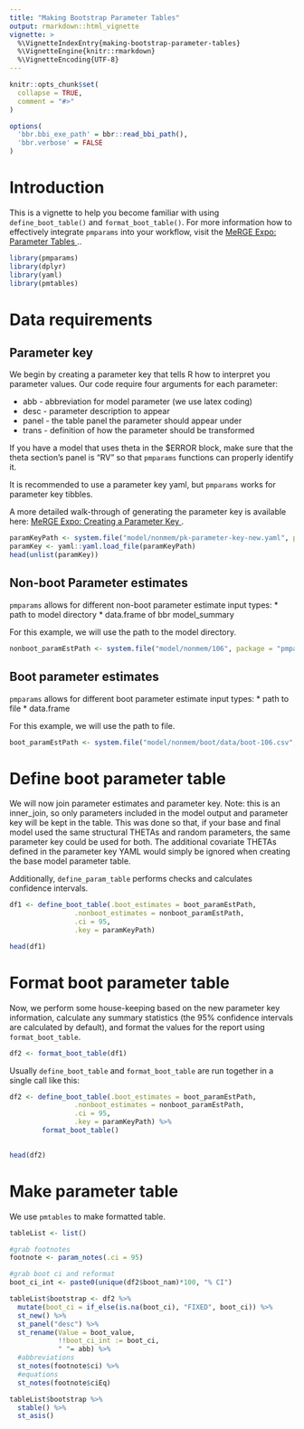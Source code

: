 ```yaml
---
title: "Making Bootstrap Parameter Tables"
output: rmarkdown::html_vignette
vignette: >
  %\VignetteIndexEntry{making-bootstrap-parameter-tables}
  %\VignetteEngine{knitr::rmarkdown}
  %\VignetteEncoding{UTF-8}
---
```



```r
knitr::opts_chunk$set(
  collapse = TRUE,
  comment = "#>"
)

options(
  'bbr.bbi_exe_path' = bbr::read_bbi_path(),
  'bbr.verbose' = FALSE
)
```

# Introduction

This is a vignette to help you become familiar with using `define_boot_table()` and `format_boot_table()`. 
For more information how to effectively integrate `pmparams` into your workflow, visit the 
<a href="https://merge.metrumrg.com/expo/expo1-nonmem-foce/posts/parameter-tables.html" target="_blank">
MeRGE Expo: Parameter Tables </a>..

```r
library(pmparams)
library(dplyr)
library(yaml)
library(pmtables)
```

# Data requirements

## Parameter key

We begin by creating a parameter key that tells R how to interpret you parameter values. Our code require four arguments for each parameter:

* abb - abbreviation for model parameter (we use latex coding)
* desc - parameter description to appear
* panel - the table panel the parameter should appear under
* trans - definition of how the parameter should be transformed

If you have a model that uses theta in the $ERROR block, make sure that the theta section's panel is "RV" so that `pmparams` functions can properly identify it. 

It is recommended to use a parameter key yaml, but `pmparams` works for parameter key tibbles. 

A more detailed walk-through of generating the parameter key is available here: <a href="https://merge.metrumrg.com/expo/expo1-nonmem-foce/posts/parameter-key.html" target="_blank">
MeRGE Expo: Creating a Parameter Key </a>. 

```r
paramKeyPath <- system.file("model/nonmem/pk-parameter-key-new.yaml", package = "pmparams")
paramKey <- yaml::yaml.load_file(paramKeyPath)
head(unlist(paramKey))
```

## Non-boot Parameter estimates

`pmparams` allows for different non-boot parameter estimate input types:
* path to model directory
* data.frame of bbr model_summary

For this example, we will use the path to the model directory.
```r
nonboot_paramEstPath <- system.file("model/nonmem/106", package = "pmparams")
```

## Boot parameter estimates 
`pmparams` allows for different boot parameter estimate input types:
* path to file 
* data.frame

For this example, we will use the path to file.
```r
boot_paramEstPath <- system.file("model/nonmem/boot/data/boot-106.csv", package = "pmparams")
```

# Define boot parameter table

We will now join parameter estimates and parameter key. Note: this is an inner_join, so only parameters included in the model output and parameter key will be kept in the table. This was done so that, if your base and final model used the same structural THETAs and random parameters, the same parameter key could be used for both. The additional covariate THETAs defined in the parameter key YAML would simply be ignored when creating the base model parameter table.

Additionally, `define_param_table` performs checks and calculates confidence intervals.

```r
df1 <- define_boot_table(.boot_estimates = boot_paramEstPath,
                .nonboot_estimates = nonboot_paramEstPath,
                .ci = 95,
                .key = paramKeyPath)

head(df1)
```

# Format boot parameter table

Now, we perform some house-keeping based on the new parameter key information, calculate any summary statistics (the 95% confidence intervals are calculated by default), and format the values for the report using `format_boot_table`.
```r
df2 <- format_boot_table(df1)
```

Usually `define_boot_table` and `format_boot_table` are run together in a single call like this:

```r
df2 <- define_boot_table(.boot_estimates = boot_paramEstPath,
                .nonboot_estimates = nonboot_paramEstPath,
                .ci = 95,
                .key = paramKeyPath) %>% 
        format_boot_table()
  

head(df2)
```

# Make parameter table

We use `pmtables` to make formatted table.

```r
tableList <- list()

#grab footnotes
footnote <- param_notes(.ci = 95)
```

```r
#grab boot ci and reformat
boot_ci_int <- paste0(unique(df2$boot_nam)*100, "% CI")

tableList$bootstrap <- df2 %>% 
  mutate(boot_ci = if_else(is.na(boot_ci), "FIXED", boot_ci)) %>% 
  st_new() %>% 
  st_panel("desc") %>% 
  st_rename(Value = boot_value,
            !!boot_ci_int := boot_ci,
            " "= abb) %>% 
  #abbreviations
  st_notes(footnote$ci) %>% 
  #equations
  st_notes(footnote$ciEq) 

tableList$bootstrap %>% 
  stable() %>% 
  st_asis()

```
